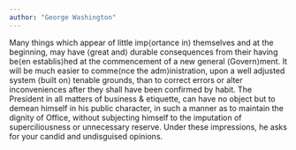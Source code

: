 ```yaml
---
author: "George Washington"
---
```


Many things which appear of little imp⟨ortance in⟩ themselves and at the beginning, may have ⟨great and⟩ durable consequences from their having be⟨en establis⟩hed at the commencement of a new general ⟨Govern⟩ment. It will be much easier to comme⟨nce the adm⟩inistration, upon a well adjusted system ⟨built on⟩ tenable grounds, than to correct errors or alter inconveniences after they shall have been confirmed by habit. The President in all matters of business & etiquette, can have no object but to demean himself in his public character, in such a manner as to maintain the dignity of Office, without subjecting himself to the imputation of superciliousness or unnecessary reserve. Under these impressions, he asks for your candid and undisguised opinions.


